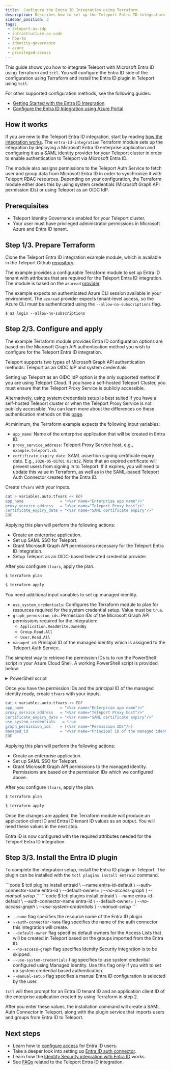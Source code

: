 ```yaml
---
title:  Configure the Entra ID Integration using Terraform
description: Describes how to set up the Teleport Entra ID integration using Terraform
sidebar_position: 3
tags:
 - teleport-as-idp
 - infrastructure-as-code
 - how-to
 - identity-governance
 - azure
 - privileged-access
---
```


This guide shows you how to integrate Teleport with Microsoft Entra ID using Terraform and `tctl`.
You will configure the Entra ID side of the configuration using Terraform and install the Entra ID 
plugin in Teleport using `tctl`. 

For other supported configuration methods, see the following guides:
- [Getting Started with the Entra ID Integration](getting-started.mdx)
- [Configure the Entra ID Integration using Azure Portal](manual-installation.mdx)

## How it works

If you are new to the Teleport Entra ID integration, start by reading [how the
integration works](entra-id.mdx). The `entra-id-integration` Terraform module
sets up the integration by deploying a Microsoft Entra ID enterprise application and
configuring it as a SAML identity provider for your Teleport cluster in order to
enable authentication to Teleport via Microsoft Entra ID. 

The module also assigns permissions to the Teleport Auth Service to fetch user
and group data from Microsoft Entra ID in order to synchronize it with Teleport
RBAC resources. Depending on your configuration, the Terraform module either
does this by using system credentials (Microsoft Graph API permission IDs) or
using Teleport as an OIDC IdP.

## Prerequisites

- Teleport Identity Governance enabled for your Teleport cluster.
- Your user must have privileged administrator permissions in Microsoft Azure and Entra ID tenant.

## Step 1/3. Prepare Terraform

Clone the Teleport Entra ID integration example module, which is available in the Teleport Github 
[repository](https://github.com/gravitational/teleport/tree/master/examples/terraform/entra-id-integration).

The example provides a configurable Terraform module to set up Entra ID tenant with attributes that are 
required for the Teleport Entra ID integration. The module is based on the `azuread` [provider](https://registry.terraform.io/providers/hashicorp/azuread/latest/docs).

The example expects an authenticated Azure CLI session available in your environment.
The `azuread` provider expects tenant-level access, so the Azure CLI must be authenticated using 
the `--allow-no-subscriptions` flag.
```
$ az login --allow-no-subscriptions
```

## Step 2/3. Configure and apply

The example Terraform module provides Entra ID configuration options are based on the 
Microsoft Graph API authentication method you wish to configure for the Teleport Entra ID integration. 

Teleport supports two types of Microsoft Graph API authentication methods:
Teleport as an OIDC IdP and system credentials. 

Setting up Teleport as an OIDC IdP option is the only supported method if you are using Teleport Cloud.
If you have a self-hosted Teleport Cluster, you must ensure that the Teleport Proxy Service is publicly accessible.

Alternatively, using system credentials setup is best suited if you have a self-hosted Teleport cluster 
or when the Teleport Proxy Service is not publicly accessible. You can learn more about the differences 
on these authentication methods on this [page](entra-id.mdx#choosing-the-microsoft-graph-api-authentication-method).

At minimum, the Terraform example expects the following input variables:
- `app_name`: Name of the enterprise application that will be created in Entra ID.
- `proxy_service_address`: Teleport Proxy Service host, e.g., `example.teleport.sh`.
- `certificate_expiry_date`: SAML assertion signing certificate expiry date. 
   E.g., `2026-05-01T01:02:03Z`. Note that an expired certificate will prevent users from 
   signing in to Teleport. If it expires, you will need to update this value in Terraform, 
   as well as in the SAML-based Teleport Auth Connector created for the Entra ID. 

<Tabs>
<TabItem default label="Teleport as an OIDC provider" name="entra-oidc">

Create `tfvars` with your inputs.

```bash
cat > variables.auto.tfvars << EOF
app_name                = "<Var name="Enterprise app name"/>"
proxy_service_address   = "<Var name="Teleport Proxy host"/>"
certificate_expiry_date = "<Var name="SAML certificate expiry"/>"
EOF
```

Applying this plan will perform the following actions:
- Create an enterprise application.
- Set up SAML SSO for Teleport.
- Grant Microsoft Graph API permissions necessary for the Teleport Entra ID integration.
- Setup Teleport as an OIDC-based federated credential provider. 

After you configure `tfvars`, apply the plan.
```bash
$ terraform plan 

$ terraform apply 
```

</TabItem>
<TabItem label="System credential" name="entra-system-cred">

You need additional input variables to set up managed identity.
- `use_system_credentials`: Configures the Terraform module to plan for resources required 
   for the system credential setup. Value must be `true`.
- `graph_permission_ids`: Permission IDs of the Microsoft Graph API permissions required for the integration:
  - `Application.ReadWrite.OwnedBy`
  - `Group.Read.All`
  - `User.Read.All`
- `managed_id`:  Principal ID of the managed identity which is assigned to the Teleport Auth Service.

The simplest way to retrieve the permission IDs is to run the PowerShell script in your Azure Cloud Shell.
A working PowerShell script is provided below. 
<details>
<summary>PowerShell script</summary>

```powershell
Connect-AzureAD
# This is a service principal object representing Microsoft Graph in Entra ID with a specific app ID.
$GraphServicePrincipal = Get-AzureADServicePrincipal -Filter "AppId eq '00000003-0000-0000-c000-000000000000'"
# These are Microsoft Graph API permissions required by the managed identity.
$permissions = @(
  "Application.ReadWrite.OwnedBy"   # Permission to read application
  "Group.Read.All"     # Permission to read groups in the directory
  "User.Read.All"        # Permission to read users in the directory
)
# Filter and find the app roles in the Microsoft Graph service principal that matches with permissions.
# Only include roles where "AllowedMemberTypes" includes "Application" (suitable for managed identities).
$appRoles = $GraphServicePrincipal.AppRoles |
    Where-Object Value -in $permissions |
    Where-Object AllowedMemberTypes -contains "Application"
# Print ID of each of the three permissions.
foreach ($appRole in $appRoles) {
  "{0} : {1}" -f $appRole.Value, $appRole.Id 
}
```

</details>

Once you have the permission IDs and the principal ID of the managed identity ready,
create `tfvars` with your inputs.

```bash
cat > variables.auto.tfvars << EOF
app_name                = "<Var name="Enterprise app name"/>"
proxy_service_address   = "<Var name="Teleport Proxy host"/>"
certificate_expiry_date = "<Var name="SAML certificate expiry"/>"
use_system_credentials   = true
graph_permission_ids    = [<Var name="Permission IDs"/>]
managed_id              = "<Var name="Principal ID of the managed identity"/>"
EOF
```

Applying this plan will perform the following actions:
- Create an enterprise application.
- Set up SAML SSO for Teleport.
- Grant Microsoft Graph API permissions to the managed identity. Permissions 
  are based on the permission IDs which we configured above.

After you configure `tfvars`, apply the plan.
```bash
$ terraform plan 

$ terraform apply 
```

</TabItem>
</Tabs>

Once the changes are applied, the Terraform module will produce an application client ID and 
Entra ID tenant ID values as an output. You will need these values in the next step.

Entra ID is now configured with the required attributes needed for the Teleport Entra ID integration.

## Step 3/3. Install the Entra ID plugin

To complete the integration setup, install the Entra ID plugin in Teleport.
The plugin can be installed with the `tctl plugins install entraid` command.

<Tabs>
<TabItem default label="Teleport as an OIDC provider" name="entra-oidc">
```code
$ tctl plugins install entraid \
    --name entra-id-default \
    --auth-connector-name entra-id \
    --default-owner=<Var name="Access List Owner"/> \
    --no-access-graph \
    --manual-setup
```
</TabItem>

<TabItem label="System credential" name="entra-system-cred">
```code
$ tctl plugins install entraid \
    --name entra-id-default \
    --auth-connector-name entra-id \
    --default-owner=<Var name="Access List Owner"/> \
    --no-access-graph \
    --use-system-credentials \
    --manual-setup
```
</TabItem>
</Tabs>

- `--name` flag specifies the resource name of the Entra ID plugin.
- `--auth-connector-name` flag specifies the name of the auth connector this integration will create.
- `--default-owner` flag specifies default owners for the Access Lists that will be created
in Teleport based on the groups imported from the Entra ID.
- `--no-access-graph` flag specifies Identity Security integration is to be skipped.
- `--use-system-credentials` flag specifies to use system credential configured using Managed Identity. Use this flag only 
if you with to set up system credential based authentication.
- `--manual-setup` flag specifies a manual Entra ID configuration is selected by the user.

`tctl` will then prompt for an Entra ID tenant ID and an application client ID of the enterprise 
application created by using Terraform in step 2.

After you enter these values, the installation command will create a SAML Auth Connector in Teleport, along with the 
plugin service that imports users and groups from Entra ID to Teleport.

## Next steps

- Learn how to [configure access](configure-access.mdx) for Entra ID users.
- Take a deeper look into setting up [Entra ID auth connector](../../zero-trust-access/sso/entra-id.mdx). 
- Learn how the [Identity Security integration with Entra ID](../../identity-security/integrations/entra-id.mdx) works. 
- See [FAQs](faq.mdx) related to the Teleport Entra ID integration. 
